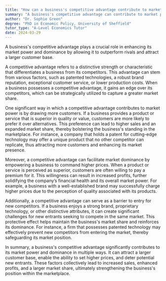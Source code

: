 ```yaml
---
title: "How can a business's competitive advantage contribute to market power and dominance?"
summary: "A business's competitive advantage can contribute to market power and dominance by enabling it to outperform its rivals and attract more customers."
author: "Dr. Sophie Green"
degree: "PhD in Economic Policy, University of Sheffield"
tutor_type: "A-Level Economics Tutor"
date: 2024-03-29
---
```


A business's competitive advantage plays a crucial role in enhancing its market power and dominance by allowing it to outperform rivals and attract a larger customer base.

A competitive advantage refers to a distinctive strength or characteristic that differentiates a business from its competitors. This advantage can stem from various factors, such as patented technologies, a robust brand reputation, exceptional customer service, or lower production costs. When a business possesses a competitive advantage, it gains an edge over its competitors, which can be strategically utilized to capture a greater market share.

One significant way in which a competitive advantage contributes to market power is by drawing more customers. If a business provides a product or service that is superior in quality or value, customers are more likely to prefer it over alternatives. This preference can lead to higher sales and an expanded market share, thereby bolstering the business's standing in the marketplace. For instance, a company that holds a patent for cutting-edge technology may offer a unique product that no other competitor can replicate, thus attracting more customers and enhancing its market presence.

Moreover, a competitive advantage can facilitate market dominance by empowering a business to command higher prices. When a product or service is perceived as superior, customers are often willing to pay a premium for it. This willingness can result in increased profits, further solidifying the company’s financial health and its overall market power. For example, a business with a well-established brand may successfully charge higher prices due to the perception of quality associated with its products.

Additionally, a competitive advantage can serve as a barrier to entry for new competitors. If a business enjoys a strong brand, proprietary technology, or other distinctive attributes, it can create significant challenges for new entrants seeking to compete in the same market. This protective effect helps maintain the business's market share and reinforces its dominance. For instance, a firm that possesses patented technology may effectively prevent new competitors from entering the market, thereby safeguarding its market position.

In summary, a business's competitive advantage significantly contributes to its market power and dominance in multiple ways. It can attract a larger customer base, enable the ability to set higher prices, and deter potential new entrants. These factors collectively lead to increased sales, enhanced profits, and a larger market share, ultimately strengthening the business's position within the marketplace.
    